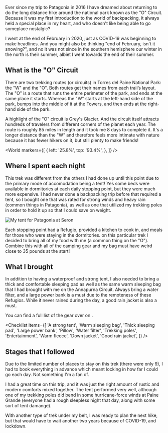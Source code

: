 Ever since my trip to Patagonia in 2016 I have dreamed about returning to do the
long distance hike around the national park known as the "O" Circuit. Because it
was my first introduction to the world of backpacking, it always held a special
place in my heart, and who doesn't like being able to go someplace nostalgic?

I went at the end of February in 2020, just as COVID-19 was beginning to make
headlines. And you might also be thinking "end of February, isn't it snowing?",
and no it was not since in the southern hemisphere our winter in the north is
their summer, albiet I went towards the end of their summer.

## What is the "O" Circuit

There are two trekking routes (or circuits) in Torres del Paine National Park:
the "W" and the "O". Both routes get their names from each trail’s layout. The
"O" is a route that runs the entire perimeter of the park, and ends at the same
place it starts. Whereas the "W" starts at the left-hand side of the park,
bumps into the middle of it at the Towers, and then ends at the right-hand side
of the park.

A highlight of the "O" circuit is Grey's Glacier. And the circuit itself
attracts hundreds of travelers from different corners of the planet each year.
The route is roughly 85 miles in length and it took me 8 days to complete it.
It's a longer distance than the "W" and therefore feels more intimate with
nature because it has fewer hikers on it, but still plenty to make friends!

<World
  markers={[
    {
      left: '25.8%',
      top: '93.4%',
    },
  ]}
/>

## Where I spent each night

This trek was different from the others I had done up until this point due to
the primary mode of accomodation being a tent! Yes some beds were available in
dormitories at each daily stopping point, but they were much more expensive. I
had never done a backpacking trip before that required a tent, so I bought one
that was rated for strong winds and heavy rain (common things in Patagonia), as
well as one that utilized my trekking poles in order to hold it up so that I
could save on weight.

![My tent for Patagonia at Seron](2020/02/18/ac067dfb-eb0c-4a6b-97c2-0863b6ceed93.jpeg)

Each stopping point had a Refugio, provided a kitchen to cook in, and meals for
those who were staying in the dormitories. on this particular trek I decided to
bring all of my food with me (a common thing on the "O"). Combine this with all
of the camping gear and my bag must have weird close to 35 pounds at the start!

## What I brought

In addition to having a waterproof and strong tent, I also needed to bring a
thick and comfortable sleeping pad as well as the same warm sleeping bag that
I had brought with me on the Annapurna Circuit. Always bring a water filter, and
a large power bank is a must due to the remoteness of these Refugios. While it
never rained during the day, a good rain jacket is also a must.

You can find a full list of the gear over on <Lighterpack id="bw0s1t" />.

<Checklist
  items={[
    'A strong tent',
    'Warm sleeping bag',
    'Thick sleeping pad',
    'Large power bank',
    'Pillow',
    'Water filter',
    'Trekking poles',
    'Entertainment',
    'Warm fleece',
    'Down jacket',
    'Good rain jacket',
  ]}
/>

## Stages that I followed

Due to the limited number of places to stay on this trek (there were only 9), I
had to book everything in advance which meant locking in how far I could go each
day. Not something I'm a fan of.

<Stages />

I had a great time on this trip, and it was just the right amount of rustic and
modern comforts mixed together. The tent performed very well, although one of my
trekking poles did bend in some hurricane-force winds at Paine Grande (everyone
had a rough sleepless night that day, along with some sort of tent damange).

With another type of trek under my belt, I was ready to plan the next hike, but
that would have to wait another two years because of COVID-19, and lockdown.
